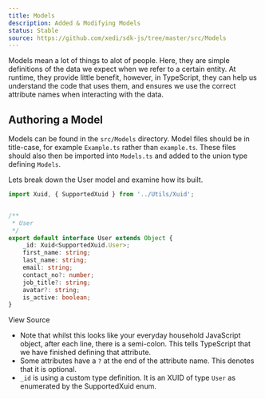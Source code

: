 ```yaml
---
title: Models
description: Added & Modifying Models
status: Stable
source: https://github.com/xedi/sdk-js/tree/master/src/Models
---
```



Models mean a lot of things to alot of people. Here, they are simple definitions of the data we expect when we refer to a certain entity. At runtime, they provide little benefit, however, in TypeScript, they can help us understand the code that uses them, and ensures we use the correct attribute names when interacting with the data.

## Authoring a Model

Models can be found in the `src/Models` directory. Model files <Text as="em">should</Text> be in title-case, for example `Example.ts` rather than `example.ts`. These files should also then be imported into `Models.ts` and added to the union type defining `Models`.

Lets break down the User model and examine how its built.

```typescript
import Xuid, { SupportedXuid } from '../Utils/Xuid';


/**
 * User
 */
export default interface User extends Object {
    _id: Xuid<SupportedXuid.User>;
    first_name: string;
    last_name: string;
    email: string;
    contact_no?: number;
    job_title?: string;
    avatar?: string;
    is_active: boolean;
}
```
<Link href="https://github.com/xedi/sdk-js/blob/master/src/Models/User.ts" lineHeight="condensedUltra" fontSize={1}>
    <CodeIcon mr={2}/>
    View Source
</Link>

* Note that whilst this looks like your everyday household JavaScript object, after each line, there is a semi-colon. This tells TypeScript that we have finished defining that attribute.
* Some attributes have a `?` at the end of the attribute name. This denotes that it is optional.
* `_id` is using a custom type definition. It is an <Link href="/development/utilities#xuid">XUID</Link> of type `User` as enumerated by the <Link href="/development/utilities#supported-xuid">SupportedXuid</Link> enum.
